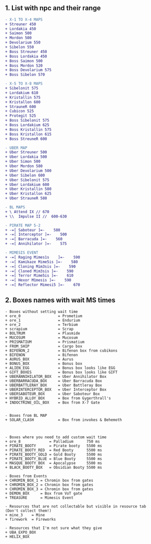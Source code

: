 ## 1. List with npc and their range
```diff
- X-1 TO X-4 MAPS
+ Streuner 450
+ Lordakia 450
+ Saimon 500
+ Mordon 500
+ Devolarium 550
+ Sibelon 550
+ Boss Streuner 450
+ Boss Lordakia 450
+ Boss Saimon 500
+ Boss Mordon 520
+ Boss Devolarium 575
+ Boss Sibelon 570

- X-5 TO X-8 MAPS
+ Sibelonit 575
+ Lordakium 610
+ Kristallin 575
+ Kristallon 600
+ StrauneR 600
+ Cubicon 525
+ Protegit 525
+ Boss Sibelonit 575
+ Boss Lordakium 625
+ Boss Kristallin 575
+ Boss Kristallon 615
+ Boss StreuneR 600

- UBER MAP
+ Uber Streuner 500
+ Uber Lordakia 500
+ Uber Simon 500
+ Uber Mordon 580
+ Uber Devolarium 500
+ Uber Sibelon 600
+ Uber Sibelonit 575
+ Uber Lordakium 600
+ Uber Kristallin 580
+ Uber Kristallon 625
+ Uber StrauneR 580

- BL MAPS
+ \ Attend IX // 670 
+ \\  Impulse II //  600-630

- PIRATE MAP 5-2
+ -=[ Saboteur ]=-    580
+ -=[ Interceptor ]=-    500
+ -=[ Barracuda ]=-    560
+ -=[ Annihilator ]=-    575

- MIMESIS EVENT
+ -=[ Raging Mimes1s    ]=-    590
+ -=[ Kamikaze Mime5is ]=-    580
+ -=[ Cloning Mim3sis ]=-    590
+ -=[ Cloned Mim3sis ]=-    590
+ -=[ Terror Mime5is ]=-    610
+ -=[ Hexor M1mesis ]=-    590
+ -=[ Reflector Mimesi5 ]=-    670
```

## 2. Boxes names with wait MS times
```
- Boxes without setting wait time
+ ore_0                 = Prometium
+ ore_1                 = Endurium
+ ore_2                 = Terbium
+ scrapium              = Scrap
+ BOLTRUM               = Plasmide
+ MUCOSUM               = Mucosum
+ PRISMATIUM            = Prismatium
+ FROM_SHIP             = Cargo box
+ BIFENON_2             = Bifenon box from cubikons
+ BIFENON               = Bifenon
+ AURUS_BOX             = Aurus
+ BONUS_BOX             = Bonus box
+ ALIEN_EGG             = Bonus box looks like EGG
+ GIFT_BOXES            = Bonus box looks like GIFT
+ UBERANNIHILATOR_BOX   = Uber Annihilator Box
+ UBERBARRACUDA_BOX     = Uber Barracuda Box
+ UBERBATTLERAY_BOX     = Uber Battleray Box
+ UBERINTERCEPTOR_BOX   = Uber Interceptor Box
+ UBERSABOTEUR_BOX      = Uber Saboteur Box
+ HYBRID_ALLOY_BOX      = Box from Gygerthrall's 
+ INDOCTRINE_OIL_BOX    = Box from X-7 Gate 


- Boxes from BL MAP
+ SOLAR_CLASH           = Box from invokes & Behemoth



- Boxes where you need to add custom wait time
+ ore_8             = Palladium      750 ms
+ PIRATE_BOOTY      = Pirate booty   5500 ms
+ PIRATE_BOOTY_RED  = Red Booty      5500 ms
+ PIRATE_BOOTY_GOLD = Gold Booty     5500 ms
+ PIRATE_BOOTY_BLUE = Blue Booty     5500 ms
+ MASQUE_BOOTY_BOX  = Apocalypse     5500 ms
+ BLACK_BOOTY_BOX   = Obsidian Booty 5500 ms

- Boxes from Events
+ CHROMIN_BOX_1 = Chromin box from gates
+ CHROMIN_BOX_2 = Chromin box from gates
+ CHROMIN_BOX_3 = Chromin box from gates
+ DEMON_BOX     = Box from VoT gate
+ TREASURE      = Mimesis Event
  
- Resources that are not collectable but visible in resource tab
(Don't collect them!)
+ mine_3    = Mine
+ firework  = Fireworks

- Resources that I'm not sure what they give
+ UBA_EXPO_BOX
+ HELIX_BOX
```